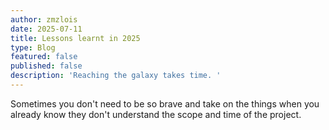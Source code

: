 ```yaml
---
author: zmzlois
date: 2025-07-11
title: Lessons learnt in 2025
type: Blog
featured: false 
published: false
description: 'Reaching the galaxy takes time. '
---
```


Sometimes you don't need to be so brave and take on the things when you already know they don't understand the scope and time of the project. 